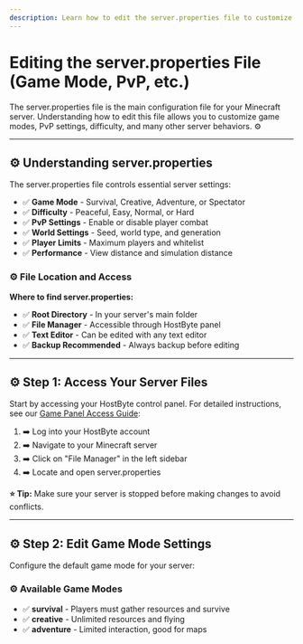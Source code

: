 ```yaml
---
description: Learn how to edit the server.properties file to customize your Minecraft server settings.
---
```


# Editing the server.properties File (Game Mode, PvP, etc.)

The server.properties file is the main configuration file for your Minecraft server. Understanding how to edit this file allows you to customize game modes, PvP settings, difficulty, and many other server behaviors. ⚙️

---

## ⚙️ Understanding server.properties

The server.properties file controls essential server settings:

- ✅ **Game Mode** - Survival, Creative, Adventure, or Spectator
- ✅ **Difficulty** - Peaceful, Easy, Normal, or Hard
- ✅ **PvP Settings** - Enable or disable player combat
- ✅ **World Settings** - Seed, world type, and generation
- ✅ **Player Limits** - Maximum players and whitelist
- ✅ **Performance** - View distance and simulation distance

### ⚙️ File Location and Access

**Where to find server.properties:**

- ✅ **Root Directory** - In your server's main folder
- ✅ **File Manager** - Accessible through HostByte panel
- ✅ **Text Editor** - Can be edited with any text editor
- ✅ **Backup Recommended** - Always backup before editing

---

## ⚙️ Step 1: Access Your Server Files

Start by accessing your HostByte control panel. For detailed instructions, see our [Game Panel Access Guide](https://www.hostbyte.net/billing/knowledgebase/73/How-to-Access-Your-Game-Panel.html):

1. ➡️ Log into your HostByte account
2. ➡️ Navigate to your Minecraft server
3. ➡️ Click on "File Manager" in the left sidebar
4. ➡️ Locate and open server.properties

**⭐ Tip:** Make sure your server is stopped before making changes to avoid conflicts.

---

## ⚙️ Step 2: Edit Game Mode Settings

Configure the default game mode for your server:

### ⚙️ Available Game Modes

- ✅ **survival** - Players must gather resources and survive
- ✅ **creative** - Unlimited resources and flying
- ✅ **adventure** - Limited interaction, good for maps